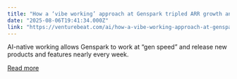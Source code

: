 ```yaml
---
title: "How a ‘vibe working’ approach at Genspark tripled ARR growth and supported a barrage of new products and features in just weeks"
date: "2025-08-06T19:41:34.000Z"
link: "https://venturebeat.com/ai/how-a-vibe-working-approach-at-genspark-tripled-arr-growth-and-supported-a-barrage-of-new-products-and-features-in-just-weeks/"
---
```


AI-native working allows Genspark to work at “gen speed” and release new products and features nearly every week.

[Read more](https://venturebeat.com/ai/how-a-vibe-working-approach-at-genspark-tripled-arr-growth-and-supported-a-barrage-of-new-products-and-features-in-just-weeks/)
